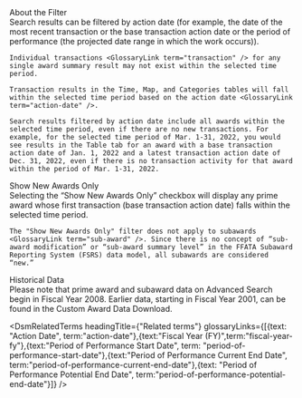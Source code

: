 
<div className="collapsible-sidebar--dsm-wrapper--text-header">About the Filter </div>
<div className="collapsible-sidebar--dsm-wrapper--text-section"> 
    Search results can be filtered by action date <GlossaryLink term="action-date"/> (for example, the date of the most recent transaction or the base transaction action date <GlossaryLink term="base-transaction-action-date"/> or the period of performance (the projected date range in which the work occurs)).  

    Individual transactions <GlossaryLink term="transaction" /> for any single award summary result may not exist within the selected time period. 

    Transaction results in the Time, Map, and Categories tables will fall within the selected time period based on the action date <GlossaryLink term="action-date" />. 

    Search results filtered by action date include all awards within the selected time period, even if there are no new transactions. For example, for the selected time period of Mar. 1-31, 2022, you would see results in the Table tab for an award with a base transaction action date of Jan. 1, 2022 and a latest transaction action date of Dec. 31, 2022, even if there is no transaction activity for that award within the period of Mar. 1-31, 2022.
</div>

<div className="collapsible-sidebar--dsm-wrapper--text-header">Show New Awards Only </div>
<div className="collapsible-sidebar--dsm-wrapper--text-section"> 
    Selecting the “Show New Awards Only” checkbox will display any prime award <GlossaryLink term="prime-award"/> whose first transaction (base transaction action date) falls within the selected time period. 

    The "Show New Awards Only" filter does not apply to subawards <GlossaryLink term="sub-award" />. Since there is no concept of “sub-award modification” or “sub-award summary level” in the FFATA Subaward Reporting System (FSRS) data model, all subawards are considered “new.” 
</div>

<div className="collapsible-sidebar--dsm-wrapper--text-header">Historical Data </div>
<div className="collapsible-sidebar--dsm-wrapper--text-section"> 
    Please note that prime award and subaward data on Advanced Search begin in Fiscal Year 2008. Earlier data, starting in Fiscal Year 2001, can be found in the Custom Award Data Download.
</div>

<DsmRelatedTerms headingTitle={"Related terms"} glossaryLinks={[{text: "Action Date", term:"action-date"},{text:"Fiscal Year (FY)",term:"fiscal-year-fy"},{text:"Period of Performance Start Date", term: "period-of-performance-start-date"},{text:"Period of Performance Current End Date", term:"period-of-performance-current-end-date"},{text: "Period of Performance Potential End Date", term:"period-of-performance-potential-end-date"}]} />